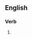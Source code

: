 ==English==

===Verb===
{{head|en|verb form}}

# {{present participle of|circumcize|lang=en|nocat=1}}
